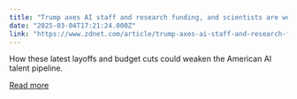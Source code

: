 ```yaml
---
title: "Trump axes AI staff and research funding, and scientists are worried"
date: "2025-03-04T17:21:24.000Z"
link: "https://www.zdnet.com/article/trump-axes-ai-staff-and-research-funding-and-scientists-are-worried/"
---
```


How these latest layoffs and budget cuts could weaken the American AI talent pipeline.

[Read more](https://www.zdnet.com/article/trump-axes-ai-staff-and-research-funding-and-scientists-are-worried/)
